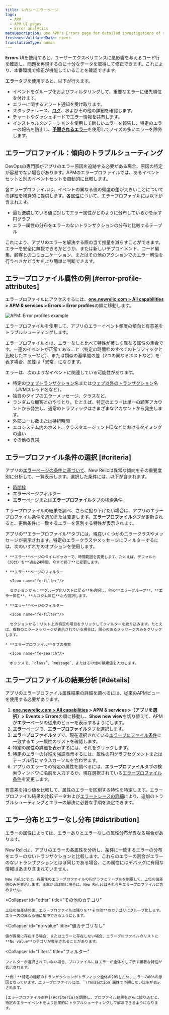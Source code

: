 ```yaml
---
title: レガシーエラーページ
tags:
  - APM
  - APM UI pages
  - Error analytics
metaDescription: Use APM's Errors page for detailed investigations of reported errors.
freshnessValidatedDate: never
translationType: human
---
```




**Errors** UIを使用すると、ユーザーエクスペリエンスに悪影響を与えるコード行を確認し、問題を再現するのに十分なデータを取得して修正できます。これにより、本番環境で修正が機能していることを確認できます。

**エラー**タブを使用すると、以下が行えます。

* イベントをグループ化およびフィルタリングして、重要なエラーに優先順位を付けます。
* エラーに関するアラート通知を受け取ります。
* スタックトレース、[ログ](#logs-context)、およびその他の詳細を確認します。
* チャートやダッシュボードでエラー情報を共有します。
* インストゥルメンテーションを使用して新しいエラーを報告し、特定のエラーの報告を防止し、[**予期されるエラー**](#expected-errors)を使用してノイズの多いエラーを除外します。

## エラープロファイル：傾向のトラブルシューティング

DevOpsの専門家がアプリのエラー原因を追跡する必要がある場合、原因の特定が容易でない場合があります。APMのエラープロファイルでは、あるイベントセットと別のイベントセットを自動的に比較します。

各エラープロファイルは、イベントの異なる値の頻度の差が大きいことについての詳細を視覚的に提供します。各[属性](/docs/accounts-partnerships/education/getting-started-new-relic/glossary#attribute)について、エラープロファイルには以下が含まれます。

* 最も逸脱している値に対してエラー属性がどのように分布しているかを示す円グラフ
* エラー属性の分布をエラーのないトランザクションの分布と比較するテーブル

これにより、アプリのエラーを解決する際の当て推量を減らすことができます。エラーを安全に無視できるかどうか、または新しいデプロイメント、コード編集、顧客とのコミュニケーション、またはその他のアクションでのエラー解決を行うべきかどうかをより簡単に判断できます。

## エラープロファイル属性の例 [#error-profile-attributes]

エラープロファイルにアクセスするには、**[one.newrelic.com > All capabilities](https://one.newrelic.com/all-capabilities) > APM & services > Errors > Error profiles**の順に移動します。

<img
  title="APM: Error profiles example"
  alt="APM: Error profiles example"
  src={apmSeldonErrorProfiles}
/>

<figcaption>
  エラープロファイルを使用して、アプリのエラーイベント頻度の傾向と有意差をトラブルシューティングします。
</figcaption>

エラープロファイルとは、エラーなしと比べて特性が著しく異なる[属性](/docs/accounts-partnerships/education/getting-started-new-relic/glossary#attribute)の集合です。一連のイベントが正常であること（特定の時間枠のすべてのトラフィックと比較したエラーなど）、または類似の基準間の差（2つの異なるホストなど）を表す場合、属性は「異常」になります。

エラーは、次のようなイベントに関連している可能性があります。

* 特定の[ウェブトランザクション](/docs/apm/transactions/intro-transactions/transactions-new-relic-apm)名または[ウェブ以外のトランザクション](/docs/apm/transactions/intro-transactions/monitor-background-processes-other-non-web-transactions)名（JVMスレッド名など）。
* 独自のタイプのエラーメッセージ、クラスなど。
* ランダムな顧客とのやりとり。たとえば、特定のエラーは単一の顧客アカウントから発生し、通常のトラフィックはさまざまなアカウントから発生します。
* 外部コール数または持続時間
* エコシステム内のホスト、クラスタエージェントIDなどにおけるタイミングの違い
* その他の異常

## エラープロファイル条件の選択 [#criteria]

アプリの[**エラー**ページの条件に基づいて](/docs/apm/applications-menu/error-analytics/error-analytics-explore-events-behind-errors)、New Relicは異常な傾向をその重要度別に分析して、一覧表示します。選択した条件には、以下が含まれます。

* [時間枠](/docs/data-analysis/user-interface-functions/view-your-data/time-picker-setting-time-periods-view-data)
* **エラー**ページフィルター
* **エラー**ページまたは**エラープロファイル**タブの検索条件

エラープロファイルの結果を調べ、さらに掘り下げたい場合は、アプリのエラープロファイル条件を追加または変更します。**エラープロファイル**タブが更新されると、更新条件に一致するエラーを区別する特性が表示されます。

<CollapserGroup>
  <Collapser
    id="profile-criteria-example"
    title="エラープロファイル条件の例"
  >
    アプリの**エラープロファイル**タブには、現在いくつかのエラークラスやメッセージが表示されます。特定のエラークラスやメッセージにフィルターするには、次のいずれかのオプションを使用します。

    * **エラー**ページのタイムピッカーで、時間範囲を変更します。たとえば、デフォルト（30分）を**過去24時間、今すぐ終了**に変更します。

    * **エラー**ページのフィルター

      <Icon name="fe-filter"/>

      セクションから：**グループ化リストに戻る**を選択し、他の**エラーグループ**、**エラー属性**、**カスタム属性**から選択します。

    * **エラー**ページのフィルター

      <Icon name="fe-filter"/>

      セクションから：リスト上の特定の項目をクリックしてフィルターを絞り込みます。たとえば、複数のエラーメッセージが表示されている場合は、関心のあるメッセージのみをクリックします。

    * **エラープロファイル**タブの検索

      <Icon name="fe-search"/>

      ボックスで、`class`、`message`、またはその他の検索値を入力します。
  </Collapser>
</CollapserGroup>

## エラープロファイルの結果分析 [#details]

アプリのエラープロファイル属性結果の詳細を調べるには、従来のAPMビューを使用する必要があります。

1. **[one.newrelic.com > All capabilities](https://one.newrelic.com/all-capabilities) > APM & services >（アプリを選択）> Events > Errors**の順に移動し、**Show new view**を切り替えて、APMが**エラー**ページの従来のビューを表示するようにします。
2. **エラー**ページで、**エラープロファイル**タブを選択します。
3. **エラープロファイル**タブで、現在選択されている[エラープロファイル条件](#criteria)に一致するエラー属性のリストを確認します。
4. 特定の属性の詳細を表示するには、それをクリックします。
5. 特定のエラーの詳細を強調表示するには、属性の円グラフセグメントまたはテーブル行にマウスカーソルを合わせます。
6. アプリのエラーでの特定の属性を調べるには、**エラープロファイル**タブの検索ウィンドウに名前を入力するか、現在選択されている[エラープロファイル条件](#criteria)を変更します。

有意差を持つ値を比較して、属性のエラーを区別する特性を特定します。エラープロファイル結果の比較データおよび[エラートレースの詳細](/docs/apm/applications-menu/error-analytics/error-analytics-manage-error-traces)により、追加のトラブルシューティングとエラーの解決に必要な手順を決定できます。

## エラー分布とエラーなし分布 [#distribution]

エラーの属性によっては、エラーありとエラーなしの属性分布が異なる場合があります。

<CollapserGroup>
  <Collapser
    id="top"
    title="上位偏差値"
  >
    New Relicは、アプリのエラーの各属性を分析し、条件に一致するエラーの分布をエラーのないトランザクションと比較します。これらのエラーの割合がエラーのないトランザクションとほぼ同じである場合、この属性にはデバッグに有用な情報はあまり含まれていません。

    New Relicでは、各属性のエラープロファイルの円グラフとテーブルを制限して、上位の偏差値のみを表示します。比率がほぼ同じ場合は、New Relicはそれらをエラープロファイルに含めません。
  </Collapser>

  <Collapser
    id="other"
    title="その他のカテゴリ"
  >
    上位の偏差値の後、エラープロファイルは残りを**その他**のカテゴリにグループ化します。エラー内の異なる値に集中できるようにします。
  </Collapser>

  <Collapser
    id="no-value"
    title="値カテゴリなし"
  >
    値が異常に存在する場合、またはエラーに存在しない場合、エラープロファイルのリストに**No value**カテゴリが表示されることがあります。
  </Collapser>

  <Collapser
    id="filters"
    title="フィルター"
  >
    フィルターが選択されていない場合、プロファイルにはエラーが全体として示す顕著な特性が表示されます。

    **例：**特定の種類のトランザクションがトラフィック全体の20%を占め、エラーの80%の原因となっています。エラープロファイルには、`Transaction`属性で予期しない比率が表示されます。

    [エラープロファイル条件](#criteria)を調整し、プロファイル結果をさらに絞り込むと、特定のエラーイベントをより効果的にトラブルシューティングして解決できるようになります。
  </Collapser>
</CollapserGroup>